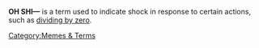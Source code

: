 '''OH SHI—''' is a term used to indicate shock in response to certain actions, such as [[Dividing by Zero|dividing by zero]].

[[Category:Memes & Terms]]